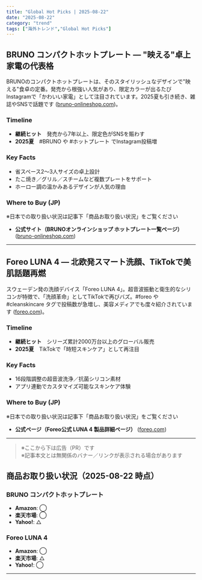 ```yaml
---
title: "Global Hot Picks | 2025-08-22"
date: "2025-08-22"
category: "trend"
tags: ["海外トレンド","Global Hot Picks"]
---
```


## BRUNO コンパクトホットプレート — "映える"卓上家電の代表格
BRUNOのコンパクトホットプレートは、そのスタイリッシュなデザインで"映える"食卓の定番。発売から根強い人気があり、限定カラーが出るたびInstagramで「かわいい家電」として注目されています。2025夏も引き続き、雑誌やSNSで話題です ([bruno-onlineshop.com](https://bruno-onlineshop.com/category/SH_BR_PR_01_01_01/?srsltid=AfmBOooX8gfzqNNeS_40eIpeTdHC7al4dWbPKCPkgQvmi5xtKAqIqKTG&utm_source=chatgpt.com))。

### Timeline
- **継続ヒット**　発売から7年以上、限定色がSNSを賑わす  
- **2025夏**　#BRUNO や #ホットプレート でInstagram投稿増  

### Key Facts
- 省スペース2～3人サイズの卓上設計  
- たこ焼き／グリル／スチームなど複数プレートをサポート  
- ホーロー調の温かみあるデザインが人気の理由  

### Where to Buy (JP)
※日本での取り扱い状況は記事下「商品お取り扱い状況」をご覧ください  
- **公式サイト（BRUNOオンラインショップ ホットプレート一覧ページ）** ([bruno-onlineshop.com](https://bruno-onlineshop.com/ext/feature/bruno/cghotplate/?srsltid=AfmBOoqtbMzosvA6whvBy7rnEjuENmVLsjQBzgJ_unZXXmcfDHzd5YPe&utm_source=chatgpt.com))

---

## Foreo LUNA 4 — 北欧発スマート洗顔、TikTokで美肌話題再燃
スウェーデン発の洗顔デバイス「Foreo LUNA 4」。超音波振動と衛生的なシリコンが特徴で、「洗顔革命」としてTikTokで再びバズ。#foreo や #cleanskincare タグで投稿数が急増し、美容メディアでも度々紹介されています ([foreo.com](https://www.foreo.com/luna-collection?srsltid=AfmBOop0l7DHO9uoMkX-RdXDpcn4227_m7Lo60GnvUM0WdaXVyI0dttr&utm_source=chatgpt.com))。

### Timeline
- **継続ヒット**　シリーズ累計2000万台以上のグローバル販売  
- **2025夏**　TikTokで「時短スキンケア」として再注目  

### Key Facts
- 16段階調整の超音波洗浄／抗菌シリコン素材  
- アプリ連動でカスタマイズ可能なスキンケア体験  

### Where to Buy (JP)
※日本での取り扱い状況は記事下「商品お取り扱い状況」をご覧ください  
- **公式ページ（Foreo公式 LUNA 4 製品詳細ページ）** ([foreo.com](https://www.foreo.com/luna-collection?srsltid=AfmBOop0l7DHO9uoMkX-RdXDpcn4227_m7Lo60GnvUM0WdaXVyI0dttr&utm_source=chatgpt.com))

---

> ※ここから下は広告（PR）です  
> ※記事本文とは無関係のバナー／リンクが表示される場合があります

## 商品お取り扱い状況（2025-08-22 時点）

### BRUNO コンパクトホットプレート
- **Amazon**: ◯  
- **楽天市場**: ◯  
- **Yahoo!**: △  

### Foreo LUNA 4
- **Amazon**: ◯  
- **楽天市場**: △  
- **Yahoo!**: ◯  

--- 